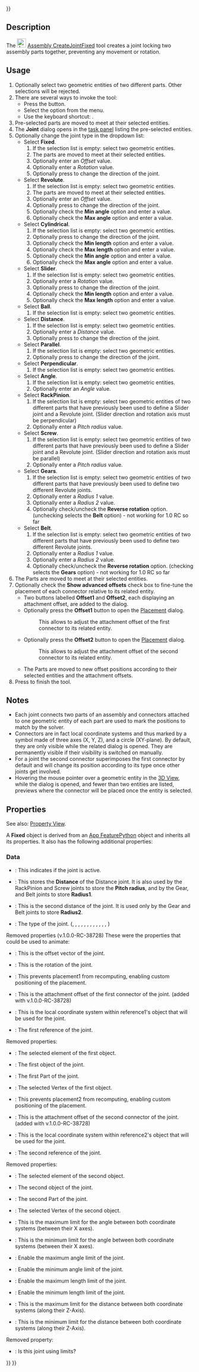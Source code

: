 <languages/>

{{UnfinishedDocu{{#translation:}}}}

{{Docnav
|[[Assembly_ToggleGrounded|ToggleGrounded]]
|[[Assembly_CreateJointRevolute|CreateJointRevolute]]
|[[Assembly_Workbench|Assembly]]
|IconL=Assembly_ToggleGrounded.svg
|IconR=Assembly_CreateJointRevolute.svg
|IconC=Workbench_Assembly.svg
}}

{{GuiCommand
|Name=Assembly CreateJointFixed
|MenuLocation=Assembly → Fixed Joint
|Workbenches=[[Assembly_Workbench|Assembly]]
|Shortcut={{KEY|F}}
|Version=1.0
|SeeAlso=
}}

==Description==

The [[Image:Assembly_CreateJointFixed.svg|24px]] [[Assembly_CreateJointFixed|Assembly CreateJointFixed]] tool creates a joint locking two assembly parts together, preventing any movement or rotation.

==Usage==

# Optionally select two geometric entities of two different parts. Other selections will be rejected.
# There are several ways to invoke the tool:
#* Press the {{Button|[[Image:Assembly_CreateJointFixed.svg|16px]] [[Assembly_CreateJointFixed|Fixed Joint]]}} button.
#* Select the {{MenuCommand|Assembly → [[Image:Assembly_CreateJointFixed.svg|16px]] Fixed Joint}} option from the menu.
#* Use the keyboard shortcut: {{KEY|F}}.
# Pre-selected parts are moved to meet at their selected entities.
# The '''Joint''' dialog opens in the [[Task_panel|task panel]] listing the pre-selected entities.
# Optionally change the joint type in the dropdown list:
#* Select '''Fixed'''.
#*# If the selection list is empty: select two geometric entities.
#*# The parts are moved to meet at their selected entities.
#*# Optionally enter an ''Offset'' value.
#*# Optionally enter a ''Rotation'' value.
#*# Optionally press {{Button|[[Image:Button_sort.svg|16px]]}} to change the direction of the joint.
#* Select '''Revolute'''.
#*# If the selection list is empty: select two geometric entities.
#*# The parts are moved to meet at their selected entities.
#*# Optionally enter an ''Offset'' value.
#*# Optionally press {{Button|[[Image:Button_sort.svg|16px]]}} to change the direction of the joint.
#*# Optionally check the '''Min angle''' option and enter a value.
#*# Optionally check the '''Max angle''' option and enter a value.
#* Select '''Cylindrical'''.
#*# If the selection list is empty: select two geometric entities.
#*# Optionally press {{Button|[[Image:Button_sort.svg|16px]]}} to change the direction of the joint.
#*# Optionally check the '''Min length''' option and enter a value.
#*# Optionally check the '''Max length''' option and enter a value.
#*# Optionally check the '''Min angle''' option and enter a value.
#*# Optionally check the '''Max angle''' option and enter a value.
#* Select '''Slider'''.
#*# If the selection list is empty: select two geometric entities.
#*# Optionally enter a ''Rotation'' value.
#*# Optionally press {{Button|[[Image:Button_sort.svg|16px]]}} to change the direction of the joint.
#*# Optionally check the '''Min length''' option and enter a value.
#*# Optionally check the '''Max length''' option and enter a value.
#* Select '''Ball'''.
#*# If the selection list is empty: select two geometric entities.
#* Select '''Distance'''.
#*# If the selection list is empty: select two geometric entities.
#*# Optionally enter a ''Distance'' value.
#*# Optionally press {{Button|[[Image:Button_sort.svg|16px]]}} to change the direction of the joint.
#* Select '''Parallel'''.
#*# If the selection list is empty: select two geometric entities.
#*# Optionally press {{Button|[[Image:Button_sort.svg|16px]]}} to change the direction of the joint.
#* Select '''Perpendicular'''.
#*# If the selection list is empty: select two geometric entities.
#* Select '''Angle'''.
#*# If the selection list is empty: select two geometric entities.
#*# Optionally enter an ''Angle'' value.
#* Select '''RackPinion'''.
#*# If the selection list is empty: select two geometric entities of two different parts that have previously been used to define a Slider joint and a Revolute joint. (Slider direction and rotation axis must be perpendicular)
#*# Optionally enter a ''Pitch radius'' value.
#* Select '''Screw'''.
#*# If the selection list is empty: select two geometric entities of two different parts that have previously been used to define a Slider joint and a Revolute joint. (Slider direction and rotation axis must be parallel)
#*# Optionally enter a ''Pitch radius'' value.
#* Select '''Gears'''.
#*# If the selection list is empty: select two geometric entities of two different parts that have previously been used to define two different Revolute joints.
#*# Optionally enter a ''Radius 1'' value.
#*# Optionally enter a ''Radius 2'' value.
#*# Optionally check/uncheck the '''Reverse rotation''' option. (unchecking selects the '''Belt''' option) - not working for 1.0 RC so far
#* Select '''Belt'''.
#*# If the selection list is empty: select two geometric entities of two different parts that have previously been used to define two different Revolute joints.
#*# Optionally enter a ''Radius 1'' value.
#*# Optionally enter a ''Radius 2'' value.
#*# Optionally check/uncheck the '''Reverse rotation''' option. (checking selects the '''Gears''' option) - not working for 1.0 RC so far
# The Parts are moved to meet at their selected entities.
# Optionally check the '''Show advanced offsets''' check box to fine-tune the placement of each connector relative to its related entity.
#* Two buttons labelled '''Offset1''' and '''Offset2''', each displaying an attachment offset, are added to the dialog.
#* Optionally press the '''Offset1''' button to open the [[Placement|Placement]] dialog.
#*: This allows to adjust the attachment offset of the first connector to its related entity.
#* Optionally press the '''Offset2''' button to open the [[Placement|Placement]] dialog.
#*: This allows to adjust the attachment offset of the second connector to its related entity.
#* The Parts are moved to new offset positions according to their selected entities and the attachment offsets.
# Press {{Button|OK}} to finish the tool.

==Notes==

* Each joint connects two parts of an assembly and connectors attached to one geometric entity of each part are used to mark the positions to match by the solver.
* Connectors are in fact local coordinate systems and thus marked by a symbol made of three axes (X, Y, Z), and a circle (XY-plane). By default, they are only visible while the related dialog is opened. They are permanently visible if their visibility is switched on manually.
* For a joint the second connector superimposes the first connector by default and will change its position according to its type once other joints get involved.
* Hovering the mouse pointer over a geometric entity in the [[3D_View|3D View]], while the dialog is opened, and fewer than two entities are listed, previews where the connector will be placed once the entity is selected.

==Properties==

See also: [[Property_View|Property View]].

A '''Fixed''' object is derived from an [[App_FeaturePython|App FeaturePython]] object and inherits all its properties. It also has the following additional properties:

===Data===

{{TitleProperty|Joint}}

* {{PropertyData|Activated|Bool}}: This indicates if the joint is active.
* {{PropertyData|Distance|Float}}: This stores the '''Distance''' of the Distance joint. It is also used by the RackPinion and Screw joints to store the '''Pitch radius''', and by the Gear, and Belt joints to store '''Radius1'''.
* {{PropertyData|Distance2|Float}}: This is the second distance of the joint. It is used only by the Gear and Belt joints to store '''Radius2'''.
* {{PropertyData|Joint Type|Ennumeration}}: The type of the joint. ({{Value|Fixed}}, {{Value|Revolute}}, {{Value|Cylindrical}}, {{Value|Slider}}, {{Value|Ball}}, {{Value|Distance}}, {{Value|Parallel}}, {{Value|Perpendicular}}, {{Value|Angle}}, {{Value|RackPinion}}, {{Value|Screw}}, {{Value|Gears}}, {{Value|Belt}})
Removed properties (v.1.0.0-RC-38728) These were the properties that could be used to animate:
* {{PropertyData|Offset|Vector}}: This is the offset vector of the joint.
* {{PropertyData|Rotation|Float}}: This is the rotation of the joint.

{{TitleProperty|Joint Connector 1}}

* {{PropertyData|Detach1|Bool}}: This prevents placement1 from recomputing, enabling custom positioning of the placement.
* {{PropertyData|Offset1|Placement}}: This is the attachment offset of the first connector of the joint. (added with v.1.0.0-RC-38728)
* {{PropertyData|Placement1|Placement}}: This is the local coordinate system within reference1's object that will be used for the joint.
* {{PropertyData|Reference1|XlinkSubHidden}}: The first reference of the joint.
Removed properties:
* {{PropertyData|Element1|String}}: The selected element of the first object.
* {{PropertyData|Object1|String}}: The first object of the joint.
* {{PropertyData|Part1|Link}}: The first Part of the joint.
* {{PropertyData|Vertex1|String}}: The selected Vertex of the first object.

{{TitleProperty|Joint Connector 2}}

* {{PropertyData|Detach2|Bool}}: This prevents placement2 from recomputing, enabling custom positioning of the placement.
* {{PropertyData|Offset2|Placement}}: This is the attachment offset of the second connector of the joint. (added with v.1.0.0-RC-38728)
* {{PropertyData|Placement2|Placement}}: This is the local coordinate system within reference2's object that will be used for the joint.
* {{PropertyData|Reference2|XlinkSubHidden}}: The second reference of the joint.
Removed properties:
* {{PropertyData|Element2|String}}: The selected element of the second object.
* {{PropertyData|Object2|String}}: The second object of the joint.
* {{PropertyData|Part2|Link}}: The second Part of the joint.
* {{PropertyData|Vertex2|String}}: The selected Vertex of the second object.

{{TitleProperty|Limits}}

* {{PropertyData|Angle Max|Float}}: This is the maximum limit for the angle between both coordinate systems (between their X axes).
* {{PropertyData|Angle Min|Float}}: This is the minimum limit for the angle between both coordinate systems (between their X axes).
* {{PropertyData|Enable Angle Max|Bool}}: Enable the maximum angle limit of the joint.
* {{PropertyData|Enable Angle Min|Bool}}: Enable the minimum angle limit of the joint.
* {{PropertyData|Enable Length Max|Bool}}: Enable the maximum length limit of the joint.
* {{PropertyData|Enable Length Min|Bool}}: Enable the minimum length limit of the joint.
* {{PropertyData|Length Max|Float}}: This is the maximum limit for the distance between both coordinate systems (along their Z-Axis).
* {{PropertyData|Length Min|Float}}: This is the minimum limit for the distance between both coordinate systems (along their Z-Axis).
Removed property:
* {{PropertyData|Enable Limits|Bool}}: Is this joint using limits?


{{Docnav
|[[Assembly_ToggleGrounded|ToggleGrounded]]
|[[Assembly_CreateJointRevolute|CreateJointRevolute]]
|[[Assembly_Workbench|Assembly]]
|IconL=Assembly_ToggleGrounded.svg
|IconR=Assembly_CreateJointRevolute.svg
|IconC=Workbench_Assembly.svg
}}

{{Assembly_Tools_navi{{#translation:}}}}
{{Userdocnavi{{#translation:}}}}